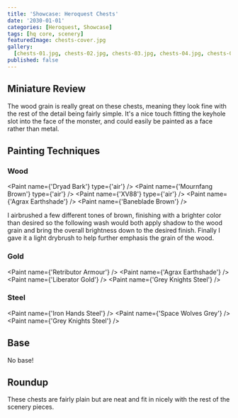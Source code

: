 ```yaml
---
title: 'Showcase: Heroquest Chests'
date: '2030-01-01'
categories: [Heroquest, Showcase]
tags: [hq core, scenery]
featuredImage: chests-cover.jpg
gallery:
  [chests-01.jpg, chests-02.jpg, chests-03.jpg, chests-04.jpg, chests-05.jpg]
published: false
---
```



## Miniature Review

The wood grain is really great on these chests, meaning they look fine with the rest of the detail being fairly simple.
It's a nice touch fitting the keyhole slot into the face of the monster, and could easily be painted as a face rather
than metal.

## Painting Techniques

### Wood

<Paint name={'Dryad Bark'} type={'air'} />
<Paint name={'Mournfang Brown'} type={'air'} />
<Paint name={'XV88'} type={'air'} />
<Paint name={'Agrax Earthshade'} />
<Paint name={'Baneblade Brown'} />

I airbrushed a few different tones of brown, finishing with a brighter color than desired so the following wash
would both apply shadow to the wood grain and bring the overall brightness down to the desired finish.
Finally I gave it a light drybrush to help further emphasis the grain of the wood.

### Gold

<Paint name={'Retributor Armour'} />
<Paint name={'Agrax Earthshade'} />
<Paint name={'Liberator Gold'} />
<Paint name={'Grey Knights Steel'} />

### Steel

<Paint name={'Iron Hands Steel'} />
<Paint name={'Space Wolves Grey'} />
<Paint name={'Grey Knights Steel'} />

## Base

No base!

## Roundup

These chests are fairly plain but are neat and fit in nicely with the rest of the scenery pieces.
